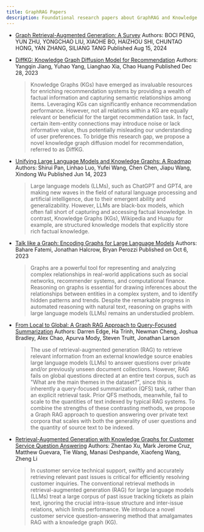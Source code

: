 ```yaml
---
title: GraphRAG Papers
description: Foundational research papers about GraphRAG and Knowledge Graphs
---
```


- [Graph Retrieval-Augmented Generation: A Survey](https://arxiv.org/abs/2408.08921)
  Authors: BOCI PENG, YUN ZHU, YONGCHAO LIU, XIAOHE BO, HAIZHOU SHI, CHUNTAO HONG, YAN ZHANG, SILIANG TANG
  Published Aug 15, 2024

- [DiffKG: Knowledge Graph Diffusion Model for Recommendation](https://arxiv.org/abs/2312.16890)
  Authors: Yangqin Jiang, Yuhao Yang, Lianghao Xia, Chao Huang
  Published Dec 28, 2023

  > Knowledge Graphs (KGs) have emerged as invaluable resources for enriching recommendation systems by providing a wealth of factual information and capturing semantic relationships among items. Leveraging KGs can significantly enhance recommendation performance. However, not all relations within a KG are equally relevant or beneficial for the target recommendation task. In fact, certain item-entity connections may introduce noise or lack informative value, thus potentially misleading our understanding of user preferences. To bridge this research gap, we propose a novel knowledge graph diffusion model for recommendation, referred to as DiffKG.

- [Unifying Large Language Models and Knowledge Graphs: A Roadmap](https://arxiv.org/abs/2306.08302)
  Authors: Shirui Pan, Linhao Luo, Yufei Wang, Chen Chen, Jiapu Wang, Xindong Wu
  Published Jun 14, 2023

  > Large language models (LLMs), such as ChatGPT and GPT4, are making new waves in the field of natural language processing and artificial intelligence, due to their emergent ability and generalizability. However, LLMs are black-box models, which often fall short of capturing and accessing factual knowledge. In contrast, Knowledge Graphs (KGs), Wikipedia and Huapu for example, are structured knowledge models that explicitly store rich factual knowledge.

- [Talk like a Graph: Encoding Graphs for Large Language Models](https://arxiv.org/abs/2310.04560)
  Authors: Bahare Fatemi, Jonathan Halcrow, Bryan Perozzi
  Published on Oct 6, 2023

  > Graphs are a powerful tool for representing and analyzing complex relationships in real-world applications such as social networks, recommender systems, and computational finance. Reasoning on graphs is essential for drawing inferences about the relationships between entities in a complex system, and to identify hidden patterns and trends. Despite the remarkable progress in automated reasoning with natural text, reasoning on graphs with large language models (LLMs) remains an understudied problem.

- [From Local to Global: A Graph RAG Approach to Query-Focused Summarization](https://arxiv.org/abs/2404.16130/)
  Authors: Darren Edge, Ha Trinh, Newman Cheng, Joshua Bradley, Alex Chao, Apurva Mody, Steven Truitt, Jonathan Larson

  > The use of retrieval-augmented generation (RAG) to retrieve relevant information from an external knowledge source enables large language models (LLMs) to answer questions over private and/or previously unseen document collections. However, RAG fails on global questions directed at an entire text corpus, such as "What are the main themes in the dataset?", since this is inherently a query-focused summarization (QFS) task, rather than an explicit retrieval task. Prior QFS methods, meanwhile, fail to scale to the quantities of text indexed by typical RAG systems. To combine the strengths of these contrasting methods, we propose a Graph RAG approach to question answering over private text corpora that scales with both the generality of user questions and the quantity of source text to be indexed.

- [Retrieval-Augmented Generation with Knowledge Graphs for Customer Service Question Answering](https://arxiv.org/abs/2404.17723)
  Authors: Zhentao Xu, Mark Jerome Cruz, Matthew Guevara, Tie Wang, Manasi Deshpande, Xiaofeng Wang, Zheng Li

  > In customer service technical support, swiftly and accurately retrieving relevant past issues is critical for efficiently resolving customer inquiries. The conventional retrieval methods in retrieval-augmented generation (RAG) for large language models (LLMs) treat a large corpus of past issue tracking tickets as plain text, ignoring the crucial intra-issue structure and inter-issue relations, which limits performance. We introduce a novel customer service question-answering method that amalgamates RAG with a knowledge graph (KG).

